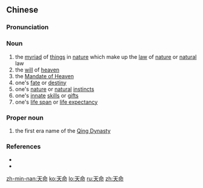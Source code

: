 ==Chinese==
{{zh-forms}}

===Pronunciation===
{{zh-pron
|m=tiānmìng
|c=tin1 ming6
|h=pfs=thiên-min
|mn=thian-bēng
|cat=n,pn
}}

===Noun===
{{zh-noun}}

# the [[myriad]] of [[thing]]s in [[nature]] which make up the [[law]] of [[nature]] or [[natural]] law
# the [[will]] of [[heaven]]
# the [[Mandate of Heaven]]
# one's [[fate]] or [[destiny]]
# one's [[nature]] or [[natural]] [[instinct]]s
# one's [[innate]] [[skill]]s or [[gift]]s
# one's [[life span]] or [[life expectancy]]

===Proper noun===
{{zh-proper noun}}

# the first era name of the [[w:Qing Dynasty|Qing Dynasty]]

===References===
* {{pedialite|天命|lang=zh}}
* {{pedialite|Mandate of Heaven}}

[[zh-min-nan:天命]]
[[ko:天命]]
[[lo:天命]]
[[ru:天命]]
[[zh:天命]]